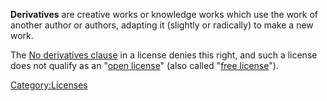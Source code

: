 '''Derivatives''' are creative works or knowledge works which use the work of another author or authors, adapting it (slightly or radically) to make a new work.

The [[No derivatives clause]] in a license denies this right, and such a license does not qualify as an "[[open license]]" (also called "[[free license]]").

[[Category:Licenses]]